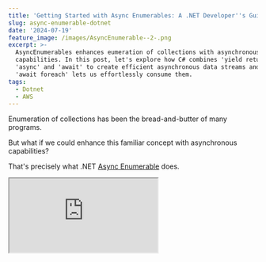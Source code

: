 ```yaml
---
title: 'Getting Started with Async Enumerables: A .NET Developer''s Guide'
slug: async-enumerable-dotnet
date: '2024-07-19'
feature_image: /images/AsyncEnumerable--2-.png
excerpt: >-
  AsyncEnumerables enhances eumeration of collections with asynchronous
  capabilities. In this post, let's explore how C# combines 'yield return' with
  'async' and 'await' to create efficient asynchronous data streams and how
  'await foreach' lets us effortlessly consume them.
tags:
  - Dotnet
  - AWS
---
```

Enumeration of collections has been the bread-and-butter of many programs.

But what if we could enhance this familiar concept with asynchronous capabilities?

That's precisely what .NET [Async Enumerable](https://learn.microsoft.com/en-us/archive/msdn-magazine/2019/november/csharp-iterating-with-async-enumerables-in-csharp-8) does.

<iframe src="https://www.youtube.com/embed/u7Q2zlM1QHg?feature=oembed" />

In this post, let's explore how C# **combines '_yield return_' with '_async' and 'await_'** to create efficient asynchronous data streams and how 'await foreach' lets us effortlessly consume them.

For the demo, I will show you a simple console application that looks through rating files stored in an Amazon S3 bucket to find the first _n number of x-star ratings_ for a given product.

We will examine some of the challenges of standard approaches and then learn how to use AsyncEnumerable to make this more efficient.

While we're using S3 here, AsyncEnumerables aren't limited to AWS. They're helpful for efficiently processing streams of data from any source—databases, files, APIs, or real-time feeds.

_AWS sponsors this post._

## Asynchronous Stream without IAsyncEnumerable

Let's explore our use case for getting all first-x product ratings from the S3 bucket a bit further and see it in action.

<BlogLink
  href="/blog/amazon-s3-dotnet/"
  title="Amazon S3 For the .NET Developer: How to Easily Get Started"
  description="Learn how to get started with Amazon S3 from a .NET Core application. We will learn how to store and retrieve data from the storage, important concepts to be aware of while using S3."
  authorImage="/images/logo-512x512-24.png"
  authorName="Rahul Nath"
  authorTitle="Rahul Pulikkot Nath"
  featureImage="/images/storage-box.jpg"
/>

The below code uses the `GetAllFileS3Objects` method to loop through the Amazon S3 bucket using the [AWSSDK.S3](https://www.nuget.org/packages/AWSSDK.S3) Nuget package.

Since the S3 SDK returns paged results of objects, the function builds up an internal list of object files before returning the entire collection.

```csharp
var ratings = await GetAllRatings(client);

var filteredRatings = ratings
    .Where(r => r.Rating == 3)
    .Take(50)
    .Select(r => r.Review);
    
Console.WriteLine(string.Join(Environment.NewLine, filteredRatings));

async Task<List<ProductRating>> GetAllRatings(AmazonS3Client s3Client)
{
    var s3Objects = await GetAllFileS3Objects(s3Client);
    var productRatings = new List<ProductRating>();
    var fileReadCounter = 0;
    foreach (var s3Object in s3Objects)
    {
       var rating = await GetRating(s3Client, s3Object);
       productRatings.Add(rating);
       Console.WriteLine("File {0} read {1}", s3Object.Key, ++fileReadCounter);
    }

    return productRatings;
}

async Task<IEnumerable<S3Object>> GetAllFileS3Objects(AmazonS3Client amazonS3Client)
{
    ListObjectsV2Response? s3ObjectsResponse = null;
    var result = new List<S3Object>();
    do
    {
        s3ObjectsResponse = await amazonS3Client.ListObjectsV2Async(new ListObjectsV2Request()
        {
            BucketName = bucketName,
            ContinuationToken = s3ObjectsResponse?.NextContinuationToken,
            StartAfter = s3ObjectsResponse?.StartAfter
        });


        result.AddRange(s3ObjectsResponse.S3Objects);
        Console.WriteLine("Total Objects retrieved {0}", result.Count);
    } while (s3ObjectsResponse.IsTruncated);

    return result;
}

```

Iterate over all objects in Amazon S3, build up the whole list of objects before starting any processing over it.

The `GetAllRatings` method gets the entire list of objects from S3 bucket into the server memory and loops through each of them to retrieve the actual file from S3, reads its JSON contents, and parses it into a `Rating` object.

The main function in `Program.cs` then filters this final `Ratings` list by the objects that have 3-star ratings, takes 50 of them, and prints it to the console.

⚠️

Looping through paged data results over I/O operations is one scenario where IAsyncEnumerable can help.

### Problems with the Current Code

Before proceeding, consider whether you can think some of the high-level problems with the above code.

Now that you've given it some thought, let's discuss:

-   **Entire list in memory**: We need to build the entire list of S3 objects in memory before starting to process them.
-   **Time and resource consumption**: Depending on the number and size of the objects in the bucket, this will consume significant time and server resources.
-   **Potential memory issues**: If the objects are large, you could potentially run into memory issues, which might even bring down the entire application.
-   **Unnecessary reads**: We only need the first 50 objects that match the criteria. All objects beyond that are read unnecessarily and discarded.

## Introducing Async Enumerable

Let's see how we can fix some issues by introducing AsyncEnumerables.

💡

__Async enumerable is a way to work with collections of data that arrive over time, rather than all at once.__

AsyncEnumerables are particularly useful when:

1.  You're dealing with large datasets
2.  Data is being generated or fetched in real-time
3.  You want to process items as they become available without waiting for the entire collection

AsyncEnumerables generates the enumerable asynchronously as you are iterating over them.

So, instead of doing all the I/O work upfront, it does it just when it's needed. As you loop through the items, there might be a slight delay in getting the next item(s), depending on whether it needs to be fetched over I/O.

The below code now implements `IAsyncEnumerable` for out `GetAllFilesS3Objects` method, which returns all the objects from the S3 bucket.

```csharp
async IAsyncEnumerable<S3Object> GetAllFileS3Objects(AmazonS3Client amazonS3Client)
{
    ListObjectsV2Response? s3ObjectsResponse = null;
    do
    {
        s3ObjectsResponse = await amazonS3Client.ListObjectsV2Async(new ListObjectsV2Request()
        {
            BucketName = bucketName,
            ContinuationToken = s3ObjectsResponse?.NextContinuationToken,
            StartAfter = s3ObjectsResponse?.StartAfter
        });

        Console.WriteLine("Total Objects retrieved {0}", s3ObjectsResponse.S3Objects.Count);
        foreach (var s3Object in s3ObjectsResponse.S3Objects)
            yield return s3Object;
    } while (s3ObjectsResponse.IsTruncated);
}
```

The function no longer builds up the internal list of objects but instead `yield` returns the items one by one from the batch response.

S3 SDK, by default, returns a max of 1000 items per request.

So when the collection is first enumerated, it makes the call, gets the first 1000 objects, loops through them, and `yield returns` them one by one until the 1000 items are consumed.

If the consumer needs more items, it will call to get the next batch of 1000 and do the same.

This keeps going until the consumer is done needing any more items or the S3 bucket runs out of items.

### Consuming an IAsyncEnumerable Collection

With the function `GetAllFileS3Objects` now returning an `IAsyncEnumerable`, we no longer need to await that call.

However, since enumerating the collection itself has to be an async operation, we can now move that to the `foreach` statement.

```csharp
async Task<List<ProductRating>> GetAllRatings(AmazonS3Client s3Client)
{
    var s3Objects = GetAllFileS3Objects(s3Client);
    ...
    await foreach (var s3Object in s3Objects)
    {
       ...
    }
    
    return productRatings;
}
```

Consuming an asynchronous stream of data using await foreach statement in C#.

You can use [await foreach](https://learn.microsoft.com/en-us/dotnet/csharp/language-reference/statements/iteration-statements#await-foreach) to consume an asynchronous stream of data.

This code still builds up the entire rating object before applying the filtering condition to the `Program.cs` main function.

That's easily solved by moving down the condition and the filtering below into the `GetAllRatings` method and applying it there.

```csharp
async Task<List<ProductRating>> GetAllRatings(AmazonS3Client s3Client)
{
    var s3Objects = GetAllFileS3Objects(s3Client);
    ...
    
    await foreach (var s3Object in s3Objects)
    {
        var rating = await GetRating(s3Client, s3Object);
        ...
        if(rating.Rating == 3)
            filteredProductRatings.Add(rating);
            
        if (filteredProductRatings.Count == 50)
            return filteredProductRatings;
    }
    
    return filteredProductRatings;
}
```

Refactored code to read only the minimum required items from the S3 object to match our required criteria.

The above code now builds up a filteredProductRatings list based on our required conditions. As soon as the required number of objects is met, it exits the foreach loop and returns the ratings required.

In a future post, we will learn how to refactor this further using standard LINQ extension methods like Select, Where, etc.

But before that, look over the code base you are working on now and see if there are any places where you should switch to Async Enumerable. 👋
